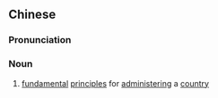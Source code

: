 ==Chinese==
{{zh-forms|s=国本}}

===Pronunciation===
{{zh-pron
|m=guóběn
|mn=kok-pún
|cat=n
}}

===Noun===
{{zh-noun}}

# {{lb|zh|literary}} [[fundamental]] [[principles]] for [[administering]] a [[country]]